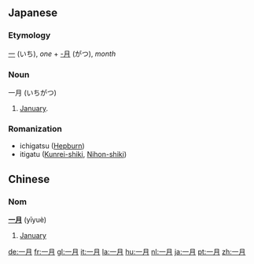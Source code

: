 ==Japanese==
===Etymology===
[[一]] (いち), ''one'' + [[月|-月]] (がつ), ''month''
===Noun===
一月 (いちがつ)

#[[January]].
===Romanization===
*ichigatsu ([[w:Hepburn|Hepburn]])
*itigatu ([[w:Kunrei-shiki|Kunrei-shiki]], [[w:Nihon-shiki|Nihon-shiki]])

==Chinese==
=== Nom ===
'''[[一]][[月]]''' (yīyuè)
# [[January]]

[[de:一月]]
[[fr:一月]]
[[gl:一月]]
[[it:一月]]
[[la:一月]]
[[hu:一月]]
[[nl:一月]]
[[ja:一月]]
[[pt:一月]]
[[zh:一月]]